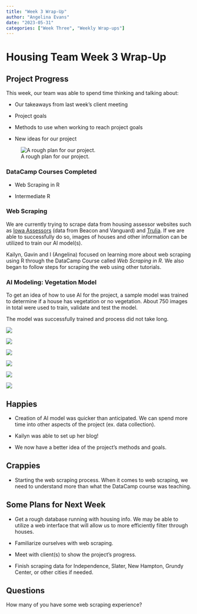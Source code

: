 ```yaml
---
title: "Week 3 Wrap-Up"
author: "Angelina Evans"
date: "2023-05-31"
categories: ["Week Three", "Weekly Wrap-ups"]
---
```


# Housing Team Week 3 Wrap-Up

## Project Progress

This week, our team was able to spend time thinking and talking about:

-   Our takeaways from last week's client meeting

-   Project goals

-   Methods to use when working to reach project goals

-   New ideas for our project

![A rough plan for our project.](projectPlan.jpg)

### DataCamp Courses Completed

-   Web Scraping in R

-   Intermediate R

### Web Scraping

We are currently trying to scrape data from housing assessor websites such as [Iowa Assessors](https://iowaassessors.com/) (data from Beacon and Vanguard) and [Trulia](https://www.trulia.com/). If we are able to successfully do so, images of houses and other information can be utilized to train our AI model(s).

Kailyn, Gavin and I (Angelina) focused on learning more about web scraping using R through the DataCamp Course called *Web Scraping in R*. We also began to follow steps for scraping the web using other tutorials.

### AI Modeling: Vegetation Model

To get an idea of how to use AI for the project, a sample model was trained to determine if a house has vegetation or no vegetation. About 750 images in total were used to train, validate and test the model.

The model was successfully trained and process did not take long.

![](image1.jpg)

![](image2.jpg)

![](image3.jpg)

![](image4.jpg)

![](image5.jpg)

![](image6.jpg)

## Happies

-   Creation of AI model was quicker than anticipated. We can spend more time into other aspects of the project (ex. data collection).

-   Kailyn was able to set up her blog!

-   We now have a better idea of the project's methods and goals.

## Crappies

-   Starting the web scraping process. When it comes to web scraping, we need to understand more than what the DataCamp course was teaching.

## Some Plans for Next Week

-   Get a rough database running with housing info. We may be able to utilize a web interface that will allow us to more efficiently filter through houses.

-   Familiarize ourselves with web scraping.

-   Meet with client(s) to show the project's progress.

-   Finish scraping data for Independence, Slater, New Hampton, Grundy Center, or other cities if needed.  

## Questions

How many of you have some web scraping experience?
